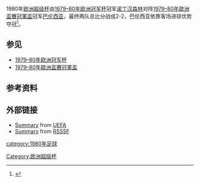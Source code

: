 {{Infobox football match
| title                   = 1980年欧洲超级杯
| image                   = 
| event                   = 
| team1                   = [[诺丁汉森林|诺丁汉森林]]
| team1association        = {{flagicon|ENG|size=30px}}
| team1score              = 2
| team2                   = [[巴伦西亚足球俱乐部|巴伦西亚]]
| team2association        = {{flagicon|ESP|1977|size=30px}}
| team2score              = 2
| details                 = 总比分<br />巴伦西亚依靠客场进球优势获胜
| firstleg                = 第一回合
| team1score1             = 2
| team2score1             = 1
| details1                = 
| date1                   = 1980年11月25日
| stadium1                = [[城市足球場|城市足球場]]
| city1                   = [[诺丁汉|诺丁汉]]
| man_of_the_match1a      = 
| man_of_the_match1atitle = 
| man_of_the_match1b      = 
| man_of_the_match1btitle = 
| referee1                = {{flagicon|BEL|size=30px}}Alexis Ponnet
| attendance1             = 12,463
| weather1                = 
| secondleg               = 第二回合
| team1score2             = 0
| team2score2             = 1
| details2                = 
| date2                   = 1980年12月17日
| stadium2                = [[梅斯塔利亚球场|梅斯塔利亚球场]]
| city2                   = [[巴伦西亚|巴伦西亚]]
| man_of_the_match2a      = 
| man_of_the_match2atitle = 
| man_of_the_match2b      = 
| man_of_the_match2btitle = 
| referee2                = {{flagicon|AUT|size=30px}}[[Franz_Wöhrer|Franz Wöhrer]] 
| attendance2             = 29,038
| weather2                = 
| previous                = [[1979年欧洲超级杯|1979]]
| next                    = [[1982年欧洲超级杯|1982]]
}}
1980年[[欧洲超级杯|欧洲超级杯]]由[[1979–80年欧洲冠军杯|1979–80年欧洲冠军杯]]冠军[[诺丁汉森林|诺丁汉森林]]对阵[[1979–80年歐洲盃賽冠軍盃|1979–80年歐洲盃賽冠軍盃]]冠军[[巴伦西亚足球俱乐部|巴伦西亚]]，最终两队总比分战成2-2，巴伦西亚依靠客场进球优势夺冠<ref>{{Cite web | url = http://www.uefa.com/uefasupercup/history/season=1980/index.html | publisher = [[UEFA|UEFA]] | accessdate = 2012-10-03 | title = Valencia profit from Felman's fortune | archive-date = 2018-06-30 | archive-url = https://web.archive.org/web/20180630111020/http://www.uefa.com/uefasupercup/history/season=1980/index.html | dead-url = no }}</ref>。
==参见==
*[[1979–80年欧洲冠军杯|1979–80年欧洲冠军杯]]
*[[1979–80年歐洲盃賽冠軍盃|1979–80年歐洲盃賽冠軍盃]]

==参考资料==
{{reflist}}

==外部链接==
* [http://www.uefa.com/uefasupercup/history/season=1980/index.html Summary]{{Wayback|url=http://www.uefa.com/uefasupercup/history/season=1980/index.html |date=20180630111020 }} from [[UEFA|UEFA]]
* [http://www.rsssf.com/ec/ec197980.html#sc Summary]{{Wayback|url=http://www.rsssf.com/ec/ec197980.html#sc |date=20180930030418 }} from [[RSSSF|RSSSF]]
{{欧洲超级杯}}

{{DEFAULTSORT:1980 European Super Cup}}
[[Category:欧洲超级杯|Category:欧洲超级杯]]
[[category:1980年足球|category:1980年足球]]